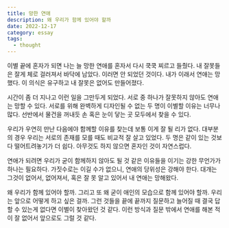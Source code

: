 ```yaml
---
title: 망한 연애
description: 왜 우리가 함께 있어야 할까
date: 2022-12-17
category: essay
tags:
  - thought
---
```


이별 끝에 혼자가 되면 나는 늘 망한 연애를 혼자서 다시 쿡쿡 찌르고 들췄다. 내 잘못들은 잘게 체로 걸러져서 바닥에 남았다. 이러면 안 되었던 것이다. 내가 이래서 연애는 망했다.
이 의식은 유구하고 내 잘못은 없어도 만들어졌다.

시간이 좀 더 지나고 이런 일을 그만두게 되었다. 서로 중 하나가 잘못하지 않아도 연애는 망할 수 있다. 서로를 위해 완벽하게 디자인될 수 없는 두 명이 이별할 이유는 너무나 많다. 선반에서 물건을 꺼내듯 손 혹은 눈이 닿는 곳 모두에서 찾을 수 있다.

우리가 우연히 만난 다음에야 함께할 이유를 찾는데 보통 이게 잘 될 리가 없다. 대부분의 경우 우리는 서로의 존재를 모를 때도 비교적 잘 살고 있었다.
두 명은 같이 있는 것보다 떨어트려놓기가 더 쉽다. 아무것도 하지 않으면 혼자인 것이 자연스럽다.

연애가 되려면 우리가 굳이 함께하지 않아도 될 것 같은 이유들을 이기는 강한 무언가가 하나는 필요하다.
가짓수로는 이길 수가 없으니, 연애의 당위성은 강해야 한다. 대개는 그것이 없어서, 없어져서, 혹은 잘 못 알고 있어서 내 연애는 망해왔다.

왜 우리가 함께 있어야 할까. 그리고 또 왜 굳이 애인의 모습으로 함께 있어야 할까. 우리는 앞으로 어떻게 하고 싶은 걸까.
그런 것들을 끝에 끝까지 질문하고 늘어질 때 결국 답할 수 있는게 없다면 이별이 찾아왔던 것 같다. 이런 방식과 질문 밖에서 연애를 해본 적이 잘 없어서 앞으로도 그럴 것 같다.
